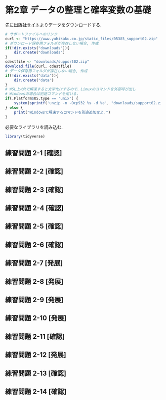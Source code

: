 # 第2章 データの整理と確率変数の基礎 {-#ch2}
先に[出版社サイト](https://www.yuhikaku.co.jp/books/detail/9784641053854)よりデータをダウンロードする.
```r
# サポートファイルへのリンク
curl <- "https://www.yuhikaku.co.jp/static_files/05385_support02.zip"
# ダウンロード保存用フォルダが存在しない場合, 作成
if(!dir.exists("downloads")){
    dir.create("downloads")
}
cdestfile <- "downloads/support02.zip"
download.file(curl, cdestfile)
# データ保存用フォルダが存在しない場合, 作成
if(!dir.exists("data")){
    dir.create("data")
}
# WSL上のRで解凍すると文字化けするので、Linuxのコマンドを外部呼び出し
# Windowsの場合は別途コマンドを用いる.
if(.Platform$OS.type == "unix") {
    system(sprintf('unzip -n -Ocp932 %s -d %s', "downloads/support02.zip", "./data"))
} else {
    print("Windowsで解凍するコマンドを別途追加せよ.")
}
```

必要なライブラリを読み込む.
```r
library(tidyverse)
```

## 練習問題 2-1 [確認] {-}

## 練習問題 2-2 [確認] {-}

## 練習問題 2-3 [確認] {-}

## 練習問題 2-4 [確認] {-}

## 練習問題 2-5 [確認] {-}

## 練習問題 2-6 [確認] {-}

## 練習問題 2-7 [発展] {-}

## 練習問題 2-8 [発展] {-}

## 練習問題 2-9 [発展] {-}

## 練習問題 2-10 [発展] {-}

## 練習問題 2-11 [確認] {-}

## 練習問題 2-12 [発展] {-}

## 練習問題 2-13 [確認] {-}

## 練習問題 2-14 [確認] {-}
